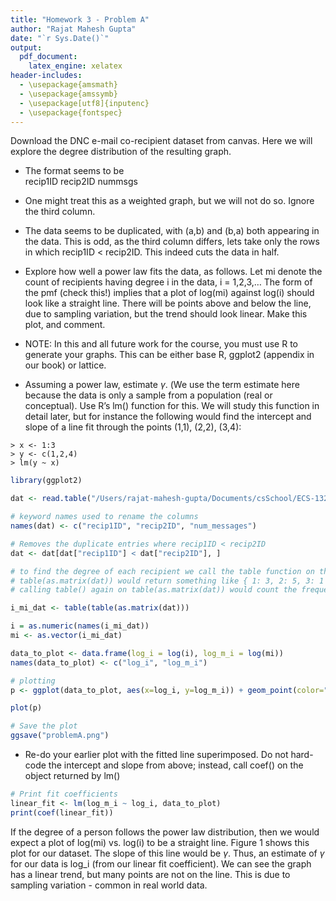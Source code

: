 ```yaml
---
title: "Homework 3 - Problem A"
author: "Rajat Mahesh Gupta"
date: "`r Sys.Date()`"
output:
  pdf_document:
    latex_engine: xelatex
header-includes:
  - \usepackage{amsmath}
  - \usepackage{amssymb}
  - \usepackage[utf8]{inputenc}
  - \usepackage{fontspec}
---
```


Download the DNC e-mail co-recipient dataset from canvas. Here we
will explore the degree distribution of the resulting graph.

- The format seems to be  
recip1ID recip2ID nummsgs

- One might treat this as a weighted graph, but we will not do
so. Ignore the third column.

- The data seems to be duplicated, with (a,b) and (b,a) both
appearing in the data. This is odd, as the third column
differs, lets take only the rows in which recip1ID < recip2ID.
This indeed cuts the data in half.

- Explore how well a power law fits the data, as follows. Let mi
denote the count of recipients having degree i in the data, i =
1,2,3,... The form of the pmf (check this!) implies that a plot
of log(mi) against log(i) should look like a straight line.
There will be points above and below the line, due to sampling
variation, but the trend should look linear. Make this plot,
and comment.

- NOTE: In this and all future work for the course, you must use R
to generate your graphs. This can be either base R, ggplot2
(appendix in our book) or lattice.

- Assuming a power law, estimate $\gamma$. (We use the term estimate here
because the data is only a sample from a population (real or
conceptual). Use R's lm() function for this. We will study this
function in detail later, but for instance the following would
find the intercept and slope of a line fit through the points
(1,1), (2,2), (3,4):
```
> x <- 1:3
> y <- c(1,2,4)
> lm(y ~ x)
```

```r
library(ggplot2)

dat <- read.table("/Users/rajat-mahesh-gupta/Documents/csSchool/ECS-132/Week 9/HW 3/Problem A/dnc-corecipient/out.dnc-corecipient", header=TRUE)

# keyword names used to rename the columns
names(dat) <- c("recip1ID", "recip2ID", "num_messages")

# Removes the duplicate entries where recip1ID < recip2ID
dat <- dat[dat["recip1ID"] < dat["recip2ID"], ]

# to find the degree of each recipient we call the table function on the column recip1ID
# table(as.matrix(dat)) would return something like { 1: 3, 2: 5, 3: 1 ... }
# calling table() again on table(as.matrix(dat)) would count the frequencies of the frequencies giving somehthing like { 1: 7, 2: 3, 3:5 ...}, so There are 7 recipients with a degree of 1

i_mi_dat <- table(table(as.matrix(dat)))

i = as.numeric(names(i_mi_dat))
mi <- as.vector(i_mi_dat)

data_to_plot <- data.frame(log_i = log(i), log_m_i = log(mi))
names(data_to_plot) <- c("log_i", "log_m_i")

# plotting
p <- ggplot(data_to_plot, aes(x=log_i, y=log_m_i)) + geom_point(color="black", alpha=0.8) + labs(title="Plot for Problem", x="log(i)", y="log(m_i)") + theme_light() + geom_smooth(method="lm" , se=FALSE, color=alpha("royalblue3", 0.35), size=3)

plot(p)

# Save the plot
ggsave("problemA.png")
```

- Re-do your earlier plot with the fitted line superimposed. Do
not hard-code the intercept and slope from above; instead, call
coef() on the object returned by lm()

```r
# Print fit coefficients
linear_fit <- lm(log_m_i ~ log_i, data_to_plot)
print(coef(linear_fit))
```

If the degree of a person follows the power law distribution, then we would expect a plot of log(mi) vs. log(i)
to be a straight line. Figure 1 shows this plot for our dataset. The slope of this line would be $\gamma$. Thus, an
estimate of $\gamma$ for our data is log_i (from our linear fit coefficient). 
We can see the graph has a linear trend, but many points are not on the line. This is due to sampling variation - common in real world data.